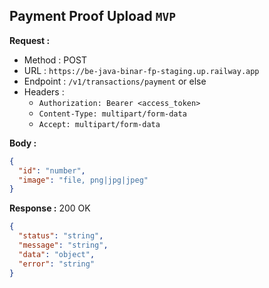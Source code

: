 
## Payment Proof Upload `MVP`

**Request :**

- Method : <Badge method="POST">POST</Badge>
- URL : `https://be-java-binar-fp-staging.up.railway.app`
- Endpoint : `/v1/transactions/payment` or else
- Headers :
  - `Authorization: Bearer <access_token>`
  - `Content-Type: multipart/form-data`
  - `Accept: multipart/form-data`

**Body :**

```json
{
  "id": "number",
  "image": "file, png|jpg|jpeg"
}
```

**Response :** <Badge outline variant="success">200 OK</Badge>

```json
{
  "status": "string",
  "message": "string",
  "data": "object",
  "error": "string"
}
```
